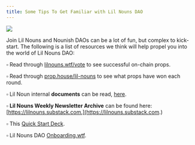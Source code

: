 ```yaml
---
title: Some Tips To Get Familiar with Lil Nouns DAO
---
```


![](/assets/noun-pilled.png)

Join Lil Nouns and Nounish DAOs can be a lot of fun, but complex to kick-start. The following is a list of resources we think will help propel you into the world of Lil Nouns DAO:&#x20;

▫ Read through [lilnouns.wtf/vote](http://www.lilnouns.wtf/vote) to see successful on-chain props.&#x20;

▫ Read through [prop.house/lil-nouns](https://prop.house/lil-nouns) to see what props have won each round.&#x20;

▫ Lil Noun internal **documents** can be read, [here](https://lilnouns.notion.site/lilnouns/Explore-Lil-Nouns-db990658e6ab4cf19121b22642645032).&#x20;

▫ **Lil Nouns Weekly Newsletter Archive** can be found here: [https://lilnouns.substack.com.](https://lilnouns.substack.com.)

▫ This [Quick Start Deck](https://docs.google.com/presentation/d/1rSAy1NY2gYzpEx-sDC-eA7Cp60A4UcgJjj-_WWz5hFE/edit#slide=id.p).

▫ Lil Nouns DAO [Onboarding.wtf](https://www.onboarding.wtf/).

